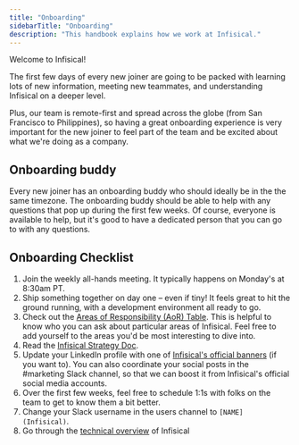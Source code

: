 ```yaml
---
title: "Onboarding"
sidebarTitle: "Onboarding"
description: "This handbook explains how we work at Infisical."
---
```


Welcome to Infisical! 

The first few days of every new joiner are going to be packed with learning lots of new information, meeting new teammates, and understanding Infisical on a deeper level. 

Plus, our team is remote-first and spread across the globe (from San Francisco to Philippines), so having a great onboarding experience is very important for the new joiner to feel part of the team and be excited about what we're doing as a company.

## Onboarding buddy

Every new joiner has an onboarding buddy who should ideally be in the the same timezone. The onboarding buddy should be able to help with any questions that pop up during the first few weeks. Of course, everyone is available to help, but it&apos;s good to have a dedicated person that you can go to with any questions.

## Onboarding Checklist

1. Join the weekly all-hands meeting. It typically happens on Monday's at 8:30am PT.
3. Ship something together on day one – even if tiny! It feels great to hit the ground running, with a development environment all ready to go.
4. Check out the [Areas of Responsibility (AoR) Table](https://docs.google.com/spreadsheets/d/1RnXlGFg83Sgu0dh7ycuydsSobmFfI3A0XkGw7vrVxEI/edit?usp=sharing). This is helpful to know who you can ask about particular areas of Infisical. Feel free to add yourself to the areas you'd be most interesting to dive into.
5. Read the [Infisical Strategy Doc](https://docs.google.com/document/d/1oy_NP1Q_Zt1oqxLpyNkLIGmhAI3N28AmZq6dDIOONSQ/edit?usp=sharing).
7. Update your LinkedIn profile with one of [Infisical's official banners](https://drive.google.com/drive/u/0/folders/1oSNWjbpRl9oNYwxM_98IqzKs9fAskrb2) (if you want to). You can also coordinate your social posts in the #marketing Slack channel, so that we can boost it from Infisical's official social media accounts.
8. Over the first few weeks, feel free to schedule 1:1s with folks on the team to get to know them a bit better.
2. Change your Slack username in the users channel to `[NAME] (Infisical)`.
8. Go through the [technical overview](https://infisical.com/docs/internals/overview) of Infisical


